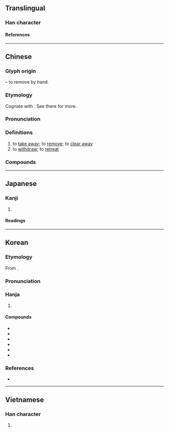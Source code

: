 {{also|撒}}
{{character info}}
==Translingual==

===Han character===
{{Han char|rn=64|rad=手|as=11|asmjk+=12|sn=14|snmjk+=15|four=58040|canj=QYBK,QKBK|ids=⿲扌育攵}}

====References====
{{Han ref|kx=0455.100|dkj=12726|dj=0804.160|hdz=31962.030|uh=64A4}}

----

==Chinese==
{{zh-forms|alt=𢪃-second round simplified}}

===Glyph origin===
{{Han etym}}
{{Han compound|手|alt1=扌|t1=hand|徹|ls=psc|c1=s|c2=p|abb2=y}} – to remove by hand.

===Etymology===
Cognate with {{och-l|徹|to remove}}. See there for more.

===Pronunciation===
{{zh-pron
|m=chè
|ma=Zh-chè.ogg
|m-s=
|c=cit3
|c-t=
|g=
|h=pfs=chha̍t
|j=
|mb=
|md=
|mn=thiat
|mn-t=tiêg4/tiag4
|mn-t_note=tiêg4 - Chaozhou; tiag4 - Shantou
|w=
|x=
|mc=y
|oc=y
|cat=v
}}

===Definitions===
{{zh-hanzi}}

# to [[take away]]; to [[remove]]; to [[clear away]]
# to [[withdraw]]; to [[retreat]]

===Compounds===
{{zh-der|撤任|撤佃|撤併|撤保|撤兵|撤回|撤守|撤差|撤席|撤廢|撤懲|撤抹|撤換|撤棘|撤消|撤瑟|撤簾|撤職|撤脫|撤資|撤身|撤軍|撤退|撤銷|撤銷權|撤防|撤除|撤離|撲撤|裁撤}}

{{zh-cat|Intermediate}}

----

==Japanese==

===Kanji===
{{ja-kanji|grade=c|rs=手12}}

# {{rfdef|ja|sort=手12}}

====Readings====
{{ja-readings
|goon=てち
|kanon=てつ
|kun=す-てる, ひらく
}}

----

==Korean==

===Etymology===
From {{der|ko|ltc|sort=철|-}} {{ltc-l|撤|id=1}}.
{{hanja-ety
|dk={{okm-inline|뗘ᇙ〮|ttyélq}}
}}
===Pronunciation===
{{ko-hanja-pron|철}}

===Hanja===
{{ko-hanja-search}}
{{ko-hanja|거두다|거둘|철}}

# {{hanja form of|철|to [[withdraw]]}}

====Compounds====
{{der-top3|Compounds}}
* {{ko-l|철회|撤回}}
* {{ko-l|철수|撤收}}
* {{ko-l|철폐|撤廢}}
* {{ko-l|철거|撤去}}
* {{ko-l|철군|撤軍}}
* {{ko-l|철퇴|撤退}}
{{der-bottom}}

===References===
* {{R:hanjadoc|4264}}

----

==Vietnamese==

===Han character===
{{vi-readings|reading=triệt, trẹt, trê, trệt, trịt|rs=手12}}

# {{rfdef|vi|sort=手12}}